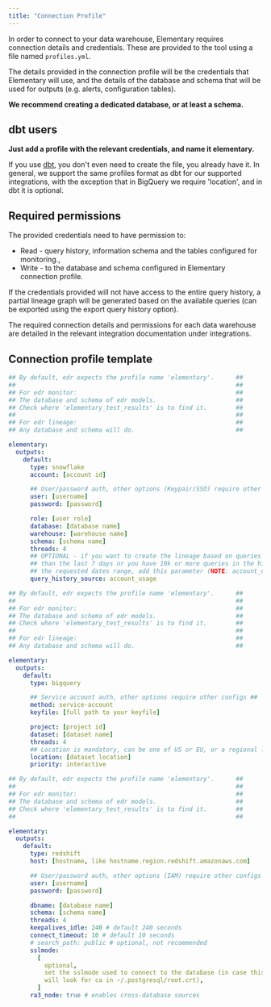 ```yaml
---
title: "Connection Profile"
---
```


In order to connect to your data warehouse, Elementary requires connection details and credentials. These are provided to the tool using a file named `profiles.yml`.

The details provided in the connection profile will be the credentials that Elementary will use, and the details of the database and schema that will be used for outputs (e.g. alerts, configuration tables).

**We recommend creating a dedicated database, or at least a schema.**

## dbt users

**Just add a profile with the relevant credentials, and name it elementary.**

If you use [dbt](https://www.getdbt.com/), you don't even need to create the file, you already have it. In general, we support the same profiles format as dbt for our supported integrations, with the exception that in BigQuery we require 'location', and in dbt it is optional.

## Required permissions

The provided credentials need to have permission to:

- Read - query history, information schema and the tables configured for monitoring.,
- Write - to the database and schema configured in Elementary connection profile.

If the credentials provided will not have access to the entire query history, a partial lineage graph will be generated based on the available queries (can be exported using the export query history option).

The required connection details and permissions for each data warehouse are detailed in the relevant integration documentation under integrations.

## Connection profile template

<SnippetGroup>

```yml Snowflake
## By default, edr expects the profile name 'elementary'.      ##
##                                                             ##
## For edr monitor:                                            ##
## The database and schema of edr models.                      ##
## Check where 'elementary_test_results' is to find it.        ##
##                                                             ##
## For edr lineage:                                            ##
## Any database and schema will do.                            ##

elementary:
  outputs:
    default:
      type: snowflake
      account: [account id]

      ## User/password auth, other options (Keypair/SSO) require other configs ##
      user: [username]
      password: [password]

      role: [user role]
      database: [database name]
      warehouse: [warehouse name]
      schema: [schema name]
      threads: 4
      ## OPTIONAL - if you want to create the lineage based on queries from more
      ## than the last 7 days or you have 10k or more queries in the history pulled during
      ## the requested dates range, add this parameter (NOTE: account_usage requires more permissions, see note below).
      query_history_source: account_usage
```

```yml BigQuery
## By default, edr expects the profile name 'elementary'.      ##
##                                                             ##
## For edr monitor:                                            ##
## The database and schema of edr models.                      ##
## Check where 'elementary_test_results' is to find it.        ##
##                                                             ##
## For edr lineage:                                            ##
## Any database and schema will do.                            ##

elementary:
  outputs:
    default:
      type: bigquery

      ## Service account auth, other options require other configs ##
      method: service-account
      keyfile: [full path to your keyfile]

      project: [project id]
      dataset: [dataset name]
      threads: 4
      ## Location is mandatory, can be one of US or EU, or a regional location
      location: [dataset location]
      priority: interactive
```

```yml Redshift
## By default, edr expects the profile name 'elementary'.      ##
##                                                             ##
## For edr monitor:                                            ##
## The database and schema of edr models.                      ##
## Check where 'elementary_test_results' is to find it.        ##
##                                                             ##

elementary:
  outputs:
    default:
      type: redshift
      host: [hostname, like hostname.region.redshift.amazonaws.com]

      ## User/password auth, other options (IAM) require other configs ##
      user: [username]
      password: [password]

      dbname: [database name]
      schema: [schema name]
      threads: 4
      keepalives_idle: 240 # default 240 seconds
      connect_timeout: 10 # default 10 seconds
      # search_path: public # optional, not recommended
      sslmode:
        [
          optional,
          set the sslmode used to connect to the database (in case this parameter is set,
          will look for ca in ~/.postgresql/root.crt),
        ]
      ra3_node: true # enables cross-database sources
```

</SnippetGroup>

